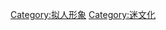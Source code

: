 {{Commonscat|Furry}}
{{Cat main|獸迷}}

{{DEFAULTSORT:Furry fandom}}
[[Category:拟人形象|Category:拟人形象]]
[[Category:迷文化|Category:迷文化]]